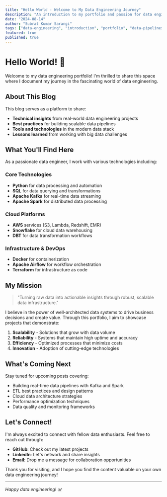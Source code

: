```yaml
---
title: "Hello World - Welcome to My Data Engineering Journey"
description: "An introduction to my portfolio and passion for data engineering, featuring insights into modern data stack technologies and best practices."
date: "2024-08-14"
author: "Subrat Kumar Sarangi"
tags: ["data-engineering", "introduction", "portfolio", "data-pipelines"]
featured: true
published: true
---
```


# Hello World! 🚀

Welcome to my data engineering portfolio! I'm thrilled to share this space where I document my journey in the fascinating world of data engineering.

## About This Blog

This blog serves as a platform to share:

- **Technical insights** from real-world data engineering projects
- **Best practices** for building scalable data pipelines
- **Tools and technologies** in the modern data stack
- **Lessons learned** from working with big data challenges

## What You'll Find Here

As a passionate data engineer, I work with various technologies including:

### Core Technologies
- **Python** for data processing and automation
- **SQL** for data querying and transformations
- **Apache Kafka** for real-time data streaming
- **Apache Spark** for distributed data processing

### Cloud Platforms
- **AWS** services (S3, Lambda, Redshift, EMR)
- **Snowflake** for cloud data warehousing
- **DBT** for data transformation workflows

### Infrastructure & DevOps
- **Docker** for containerization
- **Apache Airflow** for workflow orchestration
- **Terraform** for infrastructure as code

## My Mission

> "Turning raw data into actionable insights through robust, scalable data infrastructure."

I believe in the power of well-architected data systems to drive business decisions and create value. Through this portfolio, I aim to showcase projects that demonstrate:

1. **Scalability** - Solutions that grow with data volume
2. **Reliability** - Systems that maintain high uptime and accuracy
3. **Efficiency** - Optimized processes that minimize costs
4. **Innovation** - Adoption of cutting-edge technologies

## What's Coming Next

Stay tuned for upcoming posts covering:

- Building real-time data pipelines with Kafka and Spark
- ETL best practices and design patterns
- Cloud data architecture strategies
- Performance optimization techniques
- Data quality and monitoring frameworks

## Let's Connect!

I'm always excited to connect with fellow data enthusiasts. Feel free to reach out through:

- **GitHub**: Check out my latest projects
- **LinkedIn**: Let's network and share insights
- **Email**: Drop me a message for collaboration opportunities

Thank you for visiting, and I hope you find the content valuable on your own data engineering journey!

---

*Happy data engineering! 📊*
